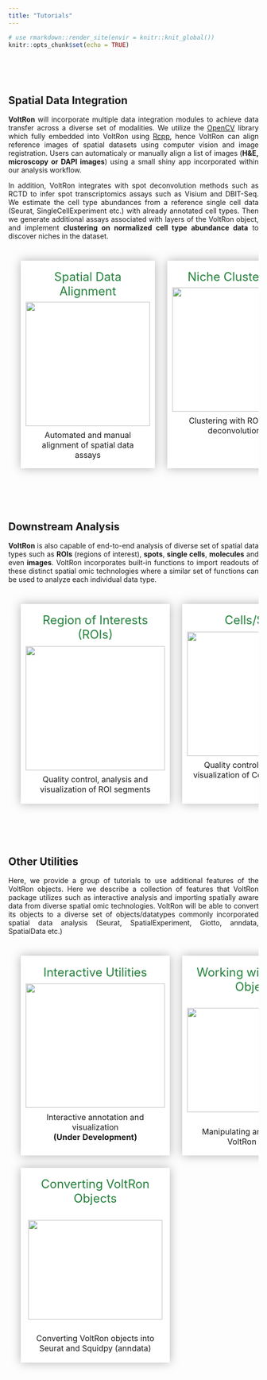 ```yaml
---
title: "Tutorials"
---
```


<style>
.title{
  display: none;
}
body {
  text-align: justify
}
table, th, td, tr{
  empty-cells:hide;
  border-spacing: 25px;
  border-collapse: separate;
}
td{
  filter:drop-shadow(0 0 10px rgba(0,0,0,0.3));
  padding: 10px;
  background:white;
  text-align:center;
  width:33%;
  vertical-align: text-top;
}
td:hover, td:active{
  filter:drop-shadow(0 0 10px rgba(0,0,0,0.3));
  transform: scale(1.02);
  cursor: pointer;
}
.main-container {
  max-width: 1200px;
  margin-left: auto;
  margin-right: auto;
}
p.tutorial {
  text-decoration: none!important;
  font-size: 1.5em;
  color: #23803A;
  margin: 3%
}
</style>

```r
# use rmarkdown::render_site(envir = knitr::knit_global())
knitr::opts_chunk$set(echo = TRUE)
```

<br>
<!-- <br> -->

<!-- ## Spatial Data Analysis with VoltRon -->

<br>

## Spatial Data Integration


**VoltRon** will incorporate multiple data integration modules to achieve data transfer across a diverse set of modalities. We utilize the <a href="https://opencv.org/">OpenCV</a> library which fully embedded into VoltRon using <a href="https://www.rcpp.org/">Rcpp</a>, hence VoltRon can align reference images of spatial datasets using computer vision and image registration. Users can automaticaly or manually align a list of images (**H&E, microscopy or DAPI images**) using a small shiny app incorporated within our analysis workflow. 

In addition, VoltRon integrates with spot deconvolution methods such as RCTD to infer spot transcriptomics assays such as Visium and DBIT-Seq. We estimate the cell type abundances from a reference single cell data (Seurat, SingleCellExperiment etc.) with already annotated cell types. Then we generate additional assays associated with layers of the VoltRon object, and implement **clustering on normalized cell type abundance data** to discover niches in the dataset. 

<table>
<tbody>
  <tr>
   <td onclick="location.href='registration.html';"> 
      <p class ="tutorial"> Spatial Data Alignment </p>
      <img width="250" height="250" src="https://bimsbstatic.mdc-berlin.de/landthaler/VoltRon/Package/images/registration.png" class="center">
      <p style = "margin: 3%"> Automated and manual alignment of spatial data assays</p>
   </td>
   <td onclick="location.href='deconvolution.html';"> 
      <p class ="tutorial"> Niche Clustering </p>
      <img width="250" height="250" src="https://bimsbstatic.mdc-berlin.de/landthaler/VoltRon/Package/images/deconvolution.png" class="center">
      <p style = "margin: 3%"> Clustering with ROI/spot deconvolution</p>
   </td>
   <td> 
   </td>
  </tr>
</tbody>
</table>

<br>
<br>

## Downstream Analysis 

**VoltRon** is also capable of end-to-end analysis of diverse set of spatial data types such as **ROIs** (regions of interest), **spots**, **single cells**,  **molecules** and even **images**. VoltRon incorporates built-in functions to import readouts of these distinct spatial omic technologies where a similar set of functions can be used to analyze each individual data type.

<table>
<tbody>
  <tr>
   <td onclick="location.href='roianalysis.html';"> 
      <p class ="tutorial"> Region of Interests (ROIs) </p>
      <img width="280" height="250" src="https://bimsbstatic.mdc-berlin.de/landthaler/VoltRon/Package/images/GeoMx.png" class="center">
      <p style = "margin: 3%"> Quality control, analysis and visualization of ROI segments </p>
   </td>
   <td onclick="location.href='spotanalysis.html';"> 
      <p class ="tutorial"> Cells/Spots </p>
      <img width="280" height="250" src="https://bimsbstatic.mdc-berlin.de/landthaler/VoltRon/Package/images/spotanalysis.png" class="center">
      <p style = "margin: 3%"> Quality control, analysis and visualization of Cell/Spot datasets </p>
   </td>
   <td onclick="location.href='pixelanalysis.html';"> 
      <p class ="tutorial"> Pixels (Image Only) </p>
      <img width="280" height="250" src="https://bimsbstatic.mdc-berlin.de/landthaler/VoltRon/Package/images/tissue_lowres_image_grid.png" class="center">
      <p style = "margin: 3%"> Analysis and visualization of Image datasets <br> <strong> (Under Development) </strong> </p>
   </td>
  </tr>
</tbody>
</table>

<br>
<br>

##  Other Utilities

Here, we provide a group of tutorials to use additional features of the VoltRon objects. Here we describe a collection of features that VoltRon package utilizes such as interactive analysis and importing spatially aware data from diverse spatial omic technologies. VoltRon will be able to convert its objects to a diverse set of objects/datatypes commonly incorporated spatial data analysis (Seurat, SpatialExperiment, Giotto, anndata, SpatialData etc.) 

<table>
<tbody>
  <tr>
   <td onclick="location.href='interactive.html';"> 
      <p class ="tutorial"> Interactive Utilities </p>
      <img width="280" height="250" src="https://bimsbstatic.mdc-berlin.de/landthaler/VoltRon/Package/images/interactiveannotation.png" class="center">
      <p style = "margin: 3%"> Interactive annotation and visualization  <br>  <strong> (Under Development) </strong> </p>
   </td>
   <td onclick="location.href='voltronobjects.html';"> 
      <p class ="tutorial"> Working with VoltRon Objects </p>
      <br>
      <img width="280" height="210" src="https://bimsbstatic.mdc-berlin.de/landthaler/VoltRon/Package/images/voltronobjects.png" class="center">
      <br>
      <br>
      <p style = "margin: 3%"> Manipulating and configuring VoltRon objects </p>
   </td>
   <td onclick="location.href='importingdata.html';"> 
      <p class ="tutorial"> Importing Spatial Data </p>
      <img width="250" height="250" src="https://bimsbstatic.mdc-berlin.de/landthaler/VoltRon/Package/images/technologies.png" class="center">
      <p style = "margin: 3%"> Importing readouts of spatial technologies <br> </p>
   </td>
  </tr>
  <tr>
    <td onclick="location.href='conversion.html';"> 
      <p class ="tutorial"> Converting VoltRon Objects </p>
      <br>
      <img width="270" height="200" src="https://bimsbstatic.mdc-berlin.de/landthaler/VoltRon/Package/images/conversion.png" class="center">
      <br>
      <br>
      <p style = "margin: 3%"> Converting VoltRon objects into Seurat and Squidpy (anndata) </strong></p>
   </td>
  </tr>
</tbody>
</table>

<br>
